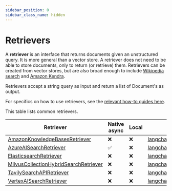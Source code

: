 ```yaml
---
sidebar_position: 0
sidebar_class_name: hidden
---
```


# Retrievers

A **retriever** is an interface that returns documents given an unstructured query.
It is more general than a vector store.
A retriever does not need to be able to store documents, only to return (or retrieve) them.
Retrievers can be created from vector stores, but are also broad enough to include [Wikipedia search](/docs/integrations/retrievers/wikipedia/) and [Amazon Kendra](/docs/integrations/retrievers/amazon_kendra_retriever/).

Retrievers accept a string query as input and return a list of Document's as output.

For specifics on how to use retrievers, see the [relevant how-to guides here](/docs/how_to/#retrievers).

This table lists common retrievers.


| Retriever | Native async | Local | Package |
|-----------|--------------|-------|---------|
| [AmazonKnowledgeBasesRetriever](/docs/integrations/retrievers/bedrock) | ❌ | ❌ | [langchain_aws.retrievers](https://api.python.langchain.com/en/latest/retrievers/langchain_aws.retrievers.bedrock.AmazonKnowledgeBasesRetriever.html) |
| [AzureAISearchRetriever](/docs/integrations/retrievers/azure_ai_search) | ✅ | ❌ | [langchain_community.retrievers](https://api.python.langchain.com/en/latest/retrievers/langchain_community.retrievers.azure_ai_search.AzureAISearchRetriever.html) |
| [ElasticsearchRetriever](/docs/integrations/retrievers/elasticsearch_retriever) | ❌ | ❌ | [langchain_elasticsearch](https://api.python.langchain.com/en/latest/retrievers/langchain_elasticsearch.retrievers.ElasticsearchRetriever.html) |
| [MilvusCollectionHybridSearchRetriever](/docs/integrations/retrievers/milvus_hybrid_search) | ❌ | ❌ | [langchain_milvus](https://api.python.langchain.com/en/latest/retrievers/langchain_milvus.retrievers.milvus_hybrid_search.MilvusCollectionHybridSearchRetriever.html) |
| [TavilySearchAPIRetriever](/docs/integrations/retrievers/tavily_search_api) | ❌ | ❌ | [langchain_community.retrievers](https://api.python.langchain.com/en/latest/retrievers/langchain_community.retrievers.tavily_search_api.TavilySearchAPIRetriever.html) |
| [VertexAISearchRetriever](/docs/integrations/retrievers/google_vertex_ai_search) | ❌ | ❌ | [langchain_google_community.vertex_ai_search](https://api.python.langchain.com/en/latest/vertex_ai_search/langchain_google_community.vertex_ai_search.VertexAISearchRetriever.html) |
